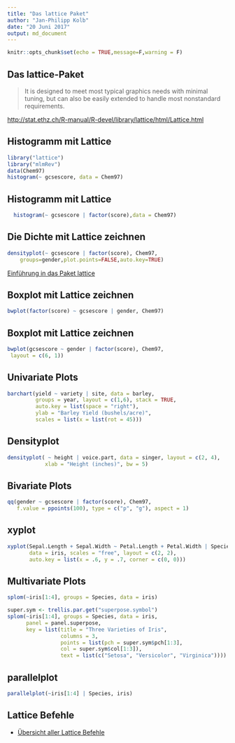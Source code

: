 ```yaml
---
title: "Das lattice Paket"
author: "Jan-Philipp Kolb"
date: "20 Juni 2017"
output: md_document
---
```


```r
knitr::opts_chunk$set(echo = TRUE,message=F,warning = F)
```


## Das lattice-Paket

> It is designed to meet most typical graphics needs with minimal tuning, but can also be easily extended to handle most nonstandard requirements. 

<http://stat.ethz.ch/R-manual/R-devel/library/lattice/html/Lattice.html>

## Histogramm mit Lattice

```r
library("lattice")
library("mlmRev")
data(Chem97)
histogram(~ gcsescore, data = Chem97)
```

## Histogramm mit Lattice

```r
  histogram(~ gcsescore | factor(score),data = Chem97)
```

## Die Dichte mit Lattice zeichnen

```r
densityplot(~ gcsescore | factor(score), Chem97, 
	groups=gender,plot.points=FALSE,auto.key=TRUE)
```

[Einführung in das Paket lattice](http://www.isid.ac.in/~deepayan/R-tutorials/labs/04_lattice_lab.pdf)

## Boxplot mit Lattice zeichnen

```r
bwplot(factor(score) ~ gcsescore | gender, Chem97)
```

## Boxplot mit Lattice zeichnen

```r
bwplot(gcsescore ~ gender | factor(score), Chem97,
 layout = c(6, 1))
```

## Univariate Plots

```r
barchart(yield ~ variety | site, data = barley,
         groups = year, layout = c(1,6), stack = TRUE,
         auto.key = list(space = "right"),
         ylab = "Barley Yield (bushels/acre)",
         scales = list(x = list(rot = 45)))
```


## Densityplot

```r
densityplot( ~ height | voice.part, data = singer, layout = c(2, 4),  
            xlab = "Height (inches)", bw = 5)
```

## Bivariate Plots

```r
qq(gender ~ gcsescore | factor(score), Chem97,
   f.value = ppoints(100), type = c("p", "g"), aspect = 1)
```

## xyplot

```r
xyplot(Sepal.Length + Sepal.Width ~ Petal.Length + Petal.Width | Species,
       data = iris, scales = "free", layout = c(2, 2),
       auto.key = list(x = .6, y = .7, corner = c(0, 0)))
```

## Multivariate Plots

```r
splom(~iris[1:4], groups = Species, data = iris)
```


```r
super.sym <- trellis.par.get("superpose.symbol")
splom(~iris[1:4], groups = Species, data = iris,
      panel = panel.superpose,
      key = list(title = "Three Varieties of Iris",
                 columns = 3, 
                 points = list(pch = super.sym$pch[1:3],
                 col = super.sym$col[1:3]),
                 text = list(c("Setosa", "Versicolor", "Virginica"))))
```


## parallelplot

```r
parallelplot(~iris[1:4] | Species, iris)
```

## Lattice Befehle

- [Übersicht aller Lattice Befehle](http://www.isid.ac.in/~deepayan/R-tutorials/labs/04_lattice_lab.pdf)